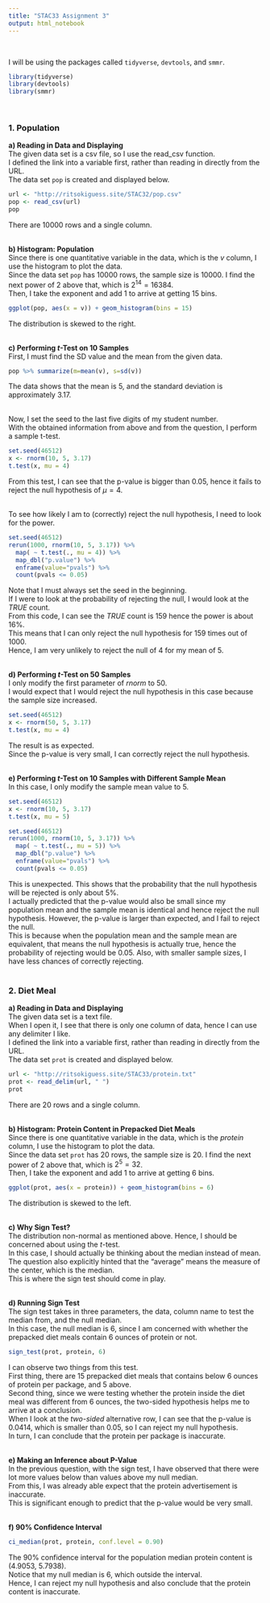 ---
title: "STAC33 Assignment 3"
output: html_notebook
---
\

I will be using the packages called `tidyverse`, `devtools`, and `smmr`.  
```{r, message=FALSE}
library(tidyverse)
library(devtools)
library(smmr)
```
\

### 1. Population  

**a) Reading in Data and Displaying**  
The given data set is a csv file, so I use the read_csv function.  
I defined the link into a variable first, rather than reading in directly from the URL.  
The data set `pop` is created and displayed below.  
```{r}
url <- "http://ritsokiguess.site/STAC32/pop.csv"
pop <- read_csv(url)
pop
```
There are 10000 rows and a single column.  
\

**b) Histogram: Population**  
Since there is one quantitative variable in the data, which is the _v_ column, I use the histogram to plot the data.  
Since the data set `pop` has 10000 rows, the sample size is 10000. I find the next power of 2 above that, which is $2^{14} = 16384$.  
Then, I take the exponent and add 1 to arrive at getting 15 bins.  
```{r}
ggplot(pop, aes(x = v)) + geom_histogram(bins = 15)
```
The distribution is skewed to the right.  
\

**c) Performing _t_-Test on 10 Samples**  
First, I must find the SD value and the mean from the given data.  
```{r}
pop %>% summarize(m=mean(v), s=sd(v))
```
The data shows that the mean is 5, and the standard deviation is approximately 3.17.  
\

Now, I set the seed to the last five digits of my student number.  
With the obtained information from above and from the question, I perform a sample t-test.  
```{r}
set.seed(46512)
x <- rnorm(10, 5, 3.17)
t.test(x, mu = 4)
```
From this test, I can see that the p-value is bigger than 0.05, hence it fails to reject the null hypothesis of $\mu = 4$.  
\

To see how likely I am to (correctly) reject the null hypothesis, I need to look for the power.  
```{r}
set.seed(46512)
rerun(1000, rnorm(10, 5, 3.17)) %>%
  map( ~ t.test(., mu = 4)) %>%
  map_dbl("p.value") %>% 
  enframe(value="pvals") %>% 
  count(pvals <= 0.05)
```
Note that I must always set the seed in the beginning.  
If I were to look at the probability of rejecting the null, I would look at the _TRUE_ count.  
From this code, I can see the _TRUE_ count is 159 hence the power is about 16%.   
This means that I can only reject the null hypothesis for 159 times out of 1000.  
Hence, I am very unlikely to reject the null of 4 for my mean of 5.  
\

**d) Performing _t_-Test on 50 Samples**  
I only modify the first parameter of _rnorm_ to 50.  
I would expect that I would reject the null hypothesis in this case because the sample size increased.  
```{r}
set.seed(46512)
x <- rnorm(50, 5, 3.17)
t.test(x, mu = 4)
```
The result is as expected.  
Since the p-value is very small, I can correctly reject the null hypothesis.  
\

**e) Performing _t_-Test on 10 Samples with Different Sample Mean**  
In this case, I only modify the sample mean value to 5.  
```{r}
set.seed(46512)
x <- rnorm(10, 5, 3.17)
t.test(x, mu = 5)
```

```{r}
set.seed(46512)
rerun(1000, rnorm(10, 5, 3.17)) %>%
  map( ~ t.test(., mu = 5)) %>%
  map_dbl("p.value") %>% 
  enframe(value="pvals") %>% 
  count(pvals <= 0.05)
```
This is unexpected. This shows that the probability that the null hypothesis will be rejected is only about 5%.  
I actually predicted that the p-value would also be small since my population mean and the sample mean is identical and hence reject the null hypothesis. However, the p-value is larger than expected, and I fail to reject the null.  
This is because when the population mean and the sample mean are equivalent, that means the null hypothesis is actually true, hence the probability of rejecting would be 0.05. Also, with smaller sample sizes, I have less chances of correctly rejecting.  
\

### 2. Diet Meal  

**a) Reading in Data and Displaying**  
The given data set is a text file.  
When I open it, I see that there is only one column of data, hence I can use any delimiter I like.  
I defined the link into a variable first, rather than reading in directly from the URL.  
The data set `prot` is created and displayed below.  
```{r}
url <- "http://ritsokiguess.site/STAC33/protein.txt"
prot <- read_delim(url, " ")
prot
```
There are 20 rows and a single column.  
\

**b) Histogram: Protein Content in Prepacked Diet Meals**  
Since there is one quantitative variable in the data, which is the _protein_ column, I use the histogram to plot the data.  
Since the data set `prot` has 20 rows, the sample size is 20. I find the next power of 2 above that, which is $2^{5} = 32$.  
Then, I take the exponent and add 1 to arrive at getting 6 bins.  
```{r}
ggplot(prot, aes(x = protein)) + geom_histogram(bins = 6)
```
The distribution is skewed to the left.  
\

**c) Why Sign Test?**  
The distribution non-normal as mentioned above. Hence, I should be concerned about using the _t_-test.  
In this case, I should actually be thinking about the median instead of mean.  
The question also explicitly hinted that the "average" means the measure of the center, which is the median.  
This is where the sign test should come in play.  
\

**d) Running Sign Test**  
The sign test takes in three parameters, the data, column name to test the median from, and the null median.  
In this case, the null median is 6, since I am concerned with whether the prepacked diet meals contain 6 ounces of protein or not.  
```{r}
sign_test(prot, protein, 6)
```
I can observe two things from this test.  
First thing, there are 15 prepacked diet meals that contains below 6 ounces of protein per package, and 5 above.  
Second thing, since we were testing whether the protein inside the diet meal was different from 6 ounces, the two-sided hypothesis helps me to arrive at a conclusion.  
When I look at the _two-sided_ alternative row, I can see that the p-value is 0.0414, which is smaller than 0.05, so I can reject my null hypothesis.  
In turn, I can conclude that the protein per package is inaccurate.  
\

**e) Making an Inference about P-Value**  
In the previous question, with the sign test, I have observed that there were lot more values below than values above my null median.  
From this, I was already able expect that the protein advertisement is inaccurate.  
This is significant enough to predict that the p-value would be very small.  
\

**f) 90% Confidence Interval**  
```{r}
ci_median(prot, protein, conf.level = 0.90)
```
The 90% confidence interval for the population median protein content is (4.9053, 5.7938).  
Notice that my null median is 6, which outside the interval.  
Hence, I can reject my null hypothesis and also conclude that the protein content is inaccurate.  
